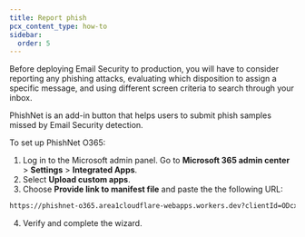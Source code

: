 ```yaml
---
title: Report phish
pcx_content_type: how-to
sidebar:
  order: 5
---
```


Before deploying Email Security to production, you will have to consider reporting any phishing attacks, evaluating which disposition to assign a specific message, and using different screen criteria to search through your inbox.

PhishNet is an add-in button that helps users to submit phish samples missed by Email Security detection.

To set up PhishNet O365:

1. Log in to the Microsoft admin panel. Go to **Microsoft 365 admin center** > **Settings** > **Integrated Apps**.
2. Select **Upload custom apps**.
3. Choose **Provide link to manifest file** and paste the the following URL:

```txt
https://phishnet-o365.area1cloudflare-webapps.workers.dev?clientId=ODcxNDA0MjMyNDM3NTA4NjQwNDk1Mzc3MDIxNzE0OTcxNTg0Njk5NDEyOTE2NDU5ODQyNjU5NzYzNjYyNDQ3NjEwMzIxODEyMDk1NQ
```
4. Verify and complete the wizard.